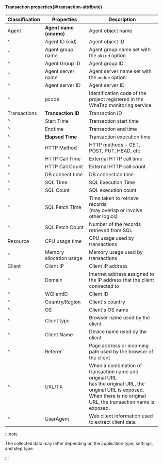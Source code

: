 #### Transaction properties{#transaction-attribute}

| Classification | Properties               | Description                                                                                                                                                                     |
| -------------- | ------------------------ | ------------------------------------------------------------------------------------------------------------------------------------------------------------------------------- |
| Agent          | **Agent name (oname)**   | Agent object name                                                                                                                                                               |
| ^              | Agent ID (oid)           | Agent object ID                                                                                                                                                                 |
| ^              | Agent group name         | Agent group name set with the `okind` option                                                                                                                                    |
| ^              | Agent Group ID           | Agent group ID                                                                                                                                                                  |
| ^              | Agent server name        | Agent server name set with the `ondoe` option                                                                                                                                   |
| ^              | Agent server ID          | Agent server ID                                                                                                                                                                 |
| ^              | pcode                    | Identification code of the project registered in the WhaTap monitoring service                                                                                                  |
| Transactions   | **Transaction ID**       | Transaction ID                                                                                                                                                                  |
| ^              | Start Time               | Transaction start time                                                                                                                                                          |
| ^              | Endtime                  | Transaction end time                                                                                                                                                            |
| ^              | **Elapsed Time**         | Transaction execution time                                                                                                                                                      |
| ^              | HTTP Method              | HTTP methods - GET, POST, PUT, HEAD, etc.                                                                                                                                       |
| ^              | HTTP Call Time           | External HTTP call time                                                                                                                                                         |
| ^              | HTTP Call Count          | External HTTP call count                                                                                                                                                        |
| ^              | DB connect time          | DB connection time                                                                                                                                                              |
| ^              | SQL Time                 | SQL Execution Time                                                                                                                                                              |
| ^              | SQL Count                | SQL execution count                                                                                                                                                             |
| ^              | SQL Fetch Time           | Time taken to retrieve records<br/>(may overlap or involve other logics)                                                                                                        |
| ^              | SQL Fetch Count          | Number of the records retrieved from SQL                                                                                                                                        |
| Resource       | CPU usage time           | CPU usage used by transactions                                                                                                                                                  |
| ^              | Memory allocation usage | Memory usage used by transactions                                                                                                                                               |
| Client         | Client IP                | Client IP address                                                                                                                                                               |
| ^              | Domain                   | Internet address assigned to the IP address that the client connected to                                                                                                        |
| ^              | WClientID                | Client ID                                                                                                                                                                       |
| ^              | Country/Region           | Client's country                                                                                                                                                                |
| ^              | OS                       | Client's OS name                                                                                                                                                                |
| ^              | Client type              | Browser name used by the client                                                                                                                                                 |
| ^              | Client Name              | Device name used by the client                                                                                                                                                  |
| ^              | Referer                  | Page address or incoming path used by the browser of the client                                                                                                                 |
| ^              | URL/TX                   | When a combination of transaction name and original URL<br/> has the original URL, the original URL is exposed. When there is no original URL, the transaction name is exposed. |
| ^              | UserAgent                | Web client information used to extract client data                                                                                                                              |

:::note

The collected data may differ depending on the application type, settings, and step type.

:::

